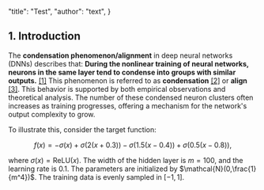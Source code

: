   "title": "Test",
  "author": "text",
}

## 1. Introduction

The **condensation phenomenon/alignment** in deep neural networks (DNNs) describes that: **During the nonlinear training of neural networks, neurons in the same layer tend to condense into groups with similar outputs.** [[1]](#ref1) This phenomenon is referred to as **condensation** [[2]](#ref2) or **align** [[3]](#ref3). This behavior is supported by both empirical observations and theoretical analysis. The number of these condensed neuron clusters often increases as training progresses, offering a mechanism for the network's output complexity to grow.

To illustrate this, consider the target function:

$$
f(x) = - \sigma(x) + \sigma(2(x+0.3)) - \sigma(1.5(x-0.4)) + \sigma(0.5(x-0.8)),
$$

where $\sigma(x) = \mathrm{ReLU}(x)$. The width of the hidden layer is $m=100$, and the learning rate is $0.1$. The parameters are initialized by $\mathcal{N}(0,\frac{1}{m^4})$. The training data is evenly sampled in $[-1,1]$.
